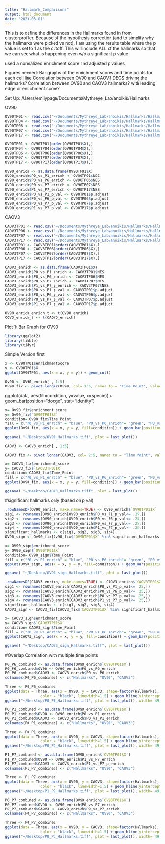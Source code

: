 ```yaml
---
title: "Hallmark_Comparisons"
output: html_document
date: "2023-03-01"
---
```


This is to define the differences in the Hallmarks found in from clusterprofiler. 
Because of the hypothesis correction (and to simplify why the hallmarks were picked vs not),
I am using the results table where the p value is set to 1 as the cutoff. 
This will include ALL of the hallmarks so that we can see what is happening even w/o a 
significant p value 

used a normalized enrichment score and adjusted p values 

Figures needed: 
Bar graphs of the enrichment scores and time points for each cell line 
Correlation between OV90 and CAOV3 DEGS driving the hallmarks?
Correlation between OV90 and CAOV3 hallmarks? with leading edge or enrichment score? 

Set Up: 
/Users/emilypage/Documents/Mythreye_Lab/anoikis/Hallmarks

OV90
```r
OV90TP01 <- read.csv("~/Documents/Mythreye_Lab/anoikis/Hallmarks/Hallmarks_OV90/OV90_gse_0_vs_1_1k_perm_pval_1_cutoff_BH.csv")
OV90TP04 <- read.csv("~/Documents/Mythreye_Lab/anoikis/Hallmarks/Hallmarks_OV90/OV90_gse_0_vs_4_1k_perm_pval_1_cutoff_BH.csv")
OV90TP06 <- read.csv("~/Documents/Mythreye_Lab/anoikis/Hallmarks/Hallmarks_OV90/OV90_gse_0_vs_6_1k_perm_pval_1_cutoff_BH.csv")
OV90TP07 <- read.csv("~/Documents/Mythreye_Lab/anoikis/Hallmarks/Hallmarks_OV90/OV90_gse_0_vs_7_1k_perm_pval_1_cutoff_BH.csv")
OV90TP17 <- read.csv("~/Documents/Mythreye_Lab/anoikis/Hallmarks/Hallmarks_OV90/OV90_gse_1_vs_7_1k_perm_pval_1_cutoff_BH.csv")
```

```r
OV90TP01 <- OV90TP01[order(OV90TP01$X),]
OV90TP04 <- OV90TP04[order(OV90TP04$X),]
OV90TP06 <- OV90TP06[order(OV90TP06$X),]
OV90TP07 <- OV90TP07[order(OV90TP07$X),]
OV90TP17 <- OV90TP17[order(OV90TP17$X),]
```

```r
OV90_enrich <- as.data.frame(OV90TP01$X)
OV90_enrich$P0_vs_P1_enrich <- OV90TP01$NES
OV90_enrich$P0_vs_P6_enrich <- OV90TP06$NES
OV90_enrich$P0_vs_P7_enrich <- OV90TP07$NES
OV90_enrich$P1_vs_P7_enrich <- OV90TP17$NES
OV90_enrich$P0_vs_P1_p_val <- OV90TP01$p.adjust
OV90_enrich$P0_vs_P6_p_val <- OV90TP06$p.adjust
OV90_enrich$P0_vs_P7_p_val <- OV90TP07$p.adjust
OV90_enrich$P1_vs_P7_p_val <- OV90TP17$p.adjust
```

CAOV3
```r
CAOV3TP01 <- read.csv("~/Documents/Mythreye_Lab/anoikis/Hallmarks/Hallmarks_CAOV3/CAOV3_gse_0_vs_1_1k_perm_pval_1_cutoff_BH.csv")
CAOV3TP06 <- read.csv("~/Documents/Mythreye_Lab/anoikis/Hallmarks/Hallmarks_CAOV3/CAOV3_gse_0_vs_6_1k_perm_pval_1_cutoff_BH.csv")
CAOV3TP07 <- read.csv("~/Documents/Mythreye_Lab/anoikis/Hallmarks/Hallmarks_CAOV3/CAOV3_gse_0_vs_7_1k_perm_pval_1_cutoff_BH.csv")
CAOV3TP17 <- read.csv("~/Documents/Mythreye_Lab/anoikis/Hallmarks/Hallmarks_CAOV3/CAOV3_gse_1_vs_7_1k_perm_pval_1_cutoff_BH.csv")
CAOV3TP01 <- CAOV3TP01[order(CAOV3TP01$X),]
CAOV3TP06 <- CAOV3TP06[order(CAOV3TP06$X),]
CAOV3TP07 <- CAOV3TP07[order(CAOV3TP07$X),]
CAOV3TP17 <- CAOV3TP17[order(CAOV3TP17$X),]
```

```r
CAOV3_enrich <- as.data.frame(CAOV3TP01$X)
CAOV3_enrich$P0_vs_P1_enrich <- CAOV3TP01$NES
CAOV3_enrich$P0_vs_P6_enrich <- CAOV3TP06$NES
CAOV3_enrich$P0_vs_P7_enrich <- CAOV3TP07$NES
CAOV3_enrich$P1_vs_P7_p_enrich <- CAOV3TP07$NES
CAOV3_enrich$P0_vs_P1_p_val <- CAOV3TP01$p.adjust
CAOV3_enrich$P0_vs_P6_p_val <- CAOV3TP06$p.adjust
CAOV3_enrich$P0_vs_P7_p_val <- CAOV3TP07$p.adjust
CAOV3_enrich$P1_vs_P7_p_val <- CAOV3TP17$p.adjust
```

```r
OV90_enrich_enrich_t <- t(OV90_enrich)
COV3_enrich_t <- t(CAOV3_enrich)
```

Plot 1: Bar Graph for OV90 
```r
library(ggplot2)
library(tibble)
library(tidyr)
```

Simple Version first 
```r
x <- OV90TP01$enrichmentScore
y <- OV90TP01$X
ggplot(OV90TP01, aes(x = x, y = y)) + geom_col()
```
```r
Ov90 <- OV90_enrich[ , 1:5]
Ov90_fix <- pivot_longer(Ov90, col= 2:5, names_to = "Time_Point", values_to = "enrichment_score")
```


ggplot(data, aes(fill=condition, y=value, x=specie)) + 
    geom_bar(position="dodge", stat="identity")
```r
x= Ov90_fix$enrichment_score
y= Ov90_fix$`OV90TP01$X`
condition= Ov90_fix$Time_Point
fill = c("P0_vs_P1_enrich" = "blue", "P0_vs_P6_enrich"= "green", "P0_vs_P7_enrich"= "red", "P1_vs_P7_enrich"= "yellow")
ggplot(Ov90_fix, aes(x = x, y = y, fill=condition)) + geom_bar(position="dodge", stat="identity") + theme(text = element_text(size = 5))
```
```r
ggsave( "~/Desktop/OV90_Hallmarks.tiff", plot = last_plot())
```

```r
CAOV3 <- CAOV3_enrich[ , 1:5]
```


```r
CAOV3_fix <- pivot_longer(CAOV3, col= 2:5, names_to = "Time_Point", values_to = "enrichment_score")
```


```r
x= CAOV3_fix$enrichment_score
y= CAOV3_fix$`CAOV3TP01$X`
condition= CAOV3_fix$Time_Point
fill = c("P0_vs_P1_enrich" = "blue", "P0_vs_P6_enrich"= "green", "P0_vs_P7_enrich"= "red", "P1_vs_P7_enrich"= "yellow")
ggplot(Ov90_fix, aes(x = x, y = y, fill=condition)) + geom_bar(position="dodge", stat="identity") + theme(text = element_text(size = 5))
```


```r
ggsave( "~/Desktop/CAOV3_Hallmarks.tiff", plot = last_plot())
```

#significant hallmarks only (based on p val)
```r
.rowNamesDF(OV90_enrich, make.names=TRUE) <- OV90_enrich$`OV90TP01$X`
sig1 <- rownames(OV90_enrich[OV90_enrich$P0_vs_P1_p_val<= .25,])
sig2 <- rownames(OV90_enrich[OV90_enrich$P0_vs_P6_p_val<= .25,])
sig3 <- rownames(OV90_enrich[OV90_enrich$P0_vs_P7_p_val<= .25,])                 
sig4 <- rownames(OV90_enrich[OV90_enrich$P1_vs_P7_p_val<= .25,])                   
significant_hallmarks <- c(sig1, sig2, sig3, sig4)
OV90_sign <- Ov90_fix[Ov90_fix$`OV90TP01$X` %in% significant_hallmarks,]
```

```r
x= OV90_sign$enrichment_score
y= OV90_sign$`OV90TP01$X`
condition= OV90_sign$Time_Point
fill = c("P0_vs_P1_enrich" = "blue", "P0_vs_P6_enrich"= "green", "P0_vs_P7_enrich"= "red", "P1_vs_P7_enrich"= "yellow")
ggplot(OV90_sign, aes(x = x, y = y, fill=condition)) + geom_bar(position="dodge", stat="identity") + theme(text = element_text(size = 5)) + theme(panel.background = element_blank()) + theme(axis.line = element_line(colour = "black"))
```

```r
ggsave( "~/Desktop/OV90_sign_Hallmarks.tiff", plot = last_plot())
```

```r
.rowNamesDF(CAOV3_enrich, make.names=TRUE) <- CAOV3_enrich$`CAOV3TP01$X`
sig1 <- rownames(CAOV3_enrich[CAOV3_enrich$P0_vs_P1_p_val<= .25,])
sig2 <- rownames(CAOV3_enrich[CAOV3_enrich$P0_vs_P6_p_val<= .25,])
sig3 <- rownames(CAOV3_enrich[CAOV3_enrich$P0_vs_P7_p_val<= .25,])                 
sig4 <- rownames(CAOV3_enrich[CAOV3_enrich$P1_vs_P7_p_val<= .25,])                   
significant_hallmarks <- c(sig1, sig2, sig3, sig4)
CAOV3_sign <- CAOV3_fix[CAOV3_fix$`CAOV3TP01$X` %in% significant_hallmarks,]
```

```r
x= CAOV3_sign$enrichment_score
y= CAOV3_sign$`CAOV3TP01$X`
condition= CAOV3_sign$Time_Point
fill = c("P0_vs_P1_enrich" = "blue", "P0_vs_P6_enrich"= "green", "P0_vs_P7_enrich"= "red", "P1_vs_P7_enrich"= "yellow")
ggplot(CAOV3_sign, aes(x = x, y = y, fill=condition)) + geom_bar(position="dodge", stat="identity") + theme(text = element_text(size = 5)) + theme(panel.background = element_blank(), panel.grid.major= element_line()) + theme(axis.line = element_line(colour = "black"))
```

```r
ggsave( "~/Desktop/CAOV3_sign_Hallmarks.tiff", plot = last_plot())
```

#Overlap Correlation with multiple time points 
```r
P0_P6_combined <- as.data.frame(OV90_enrich$`OV90TP01$X`)
P0_P6_combined$OV90 <- OV90_enrich$P0_vs_P6_enrich
P0_P6_combined$CAOV3 <- CAOV3_enrich$P0_vs_P6_enrich
colnames(P0_P6_combined) <- c("Hallmarks", "OV90", "CAOV3")
```

```r
Three <- P0_P6_combined
ggplot(data = Three, aes(x = OV90, y = CAOV3, shape=factor(Hallmarks), fill=factor(Hallmarks), col=factor(Hallmarks))) + geom_point(alpha = 0.5, size=14, stroke=1.4) + scale_shape_manual(values=rep(c(21:25), times=10)) + geom_vline(xintercept = 0, 
                color = "black", linewidth=1.5) + geom_hline(yintercept=0, color = "black", linewidth=1.5) + theme(legend.key.size = unit(3, 'cm'), legend.text = element_text(size=19), legend.title=element_blank()) + guides(color=guide_legend(ncol=2)) + guides(shape=guide_legend(ncol=2)) 
ggsave("~/Desktop/P0_P6_Hallmarks.tiff", plot = last_plot(), width= 49, height= 30, unit= "in")
```
```r
P0_P1_combined <- as.data.frame(OV90_enrich$`OV90TP01$X`)
P0_P1_combined$OV90 <- OV90_enrich$P0_vs_P1_enrich
P0_P1_combined$CAOV3 <- CAOV3_enrich$P0_vs_P1_enrich
colnames(P0_P1_combined) <- c("Hallmarks", "OV90", "CAOV3")
```

```r
Three <- P0_P1_combined
ggplot(data = Three, aes(x = OV90, y = CAOV3, shape=factor(Hallmarks), fill=factor(Hallmarks), col=factor(Hallmarks))) + geom_point(alpha = 0.5, size=14, stroke=1.4) + scale_shape_manual(values=rep(c(21:25), times=10)) + geom_vline(xintercept = 0, 
                color = "black", linewidth=1.5) + geom_hline(yintercept=0, color = "black", linewidth=1.5) + theme(legend.key.size = unit(3, 'cm'), legend.text = element_text(size=19), legend.title=element_blank()) + guides(color=guide_legend(ncol=2)) + guides(shape=guide_legend(ncol=2)) 
ggsave("~/Desktop/P0_P1_Hallmarks.tiff", plot = last_plot(), width= 49, height= 30, unit= "in")
```
```r
P1_P7_combined <- as.data.frame(OV90_enrich$`OV90TP01$X`)
P1_P7_combined$OV90 <- OV90_enrich$P1_vs_P7_enrich
P1_P7_combined$CAOV3 <- CAOV3_enrich$P1_vs_P7_p_enrich
colnames(P1_P7_combined) <- c("Hallmarks", "OV90", "CAOV3")
```

```r
Three <- P1_P7_combined
ggplot(data = Three, aes(x = OV90, y = CAOV3, shape=factor(Hallmarks), fill=factor(Hallmarks), col=factor(Hallmarks))) + geom_point(alpha = 0.5, size=14, stroke=1.4) + scale_shape_manual(values=rep(c(21:25), times=10)) + geom_vline(xintercept = 0, 
                color = "black", linewidth=1.5) + geom_hline(yintercept=0, color = "black", linewidth=1.5) + theme(legend.key.size = unit(3, 'cm'), legend.text = element_text(size=19), legend.title=element_blank()) + guides(color=guide_legend(ncol=2)) + guides(shape=guide_legend(ncol=2)) 
ggsave("~/Desktop/P1_P7_Hallmarks.tiff", plot = last_plot(), width= 49, height= 30, unit= "in")
```

```r
P0_P7_combined <- as.data.frame(OV90_enrich$`OV90TP01$X`)
P0_P7_combined$OV90 <- OV90_enrich$P0_vs_P7_enrich
P0_P7_combined$CAOV3 <- CAOV3_enrich$P0_vs_P7_enrich
colnames(P0_P7_combined) <- c("Hallmarks", "OV90", "CAOV3")
```

```r
Three <- P0_P7_combined
ggplot(data = Three, aes(x = OV90, y = CAOV3, shape=factor(Hallmarks), fill=factor(Hallmarks), col=factor(Hallmarks))) + geom_point(alpha = 0.5, size=14, stroke=1.4) + scale_shape_manual(values=rep(c(21:25), times=10)) + geom_vline(xintercept = 0, 
                color = "black", linewidth=1.5) + geom_hline(yintercept=0, color = "black", linewidth=1.5) + theme(legend.key.size = unit(3, 'cm'), legend.text = element_text(size=19), legend.title=element_blank()) + guides(color=guide_legend(ncol=2)) + guides(shape=guide_legend(ncol=2)) 
ggsave("~/Desktop/P0_P7_Hallmarks.tiff", plot = last_plot(), width= 49, height= 30, unit= "in") 
```



